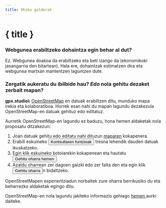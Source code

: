 ```yaml
---
title: Ohiko galderak
---
```


<script>
</script>

# { title }

### Webgunea erabiltzeko dohaintza egin behar al dut?

Ez.
Webgunea doakoa da erabiltzeko eta beti izango da (ekonomikoki jasangarria den bitartean).
Hala ere, dohaintzak estimatzen dira eta webgunea martxan mantentzen laguntzen dute.

### Zergatik aukeratu du ibilbide hau? _Edo_ nola gehitu dezaket zerbait mapan?

**gpx.studio**k <a href="https://www.openstreetmap.org/" target="_blank"> OpenStreetMap</a> en datuak erabiltzen ditu, munduko mapa irekia eta kolaboratiboa.
Horrek esan nahi du mapan lagundu dezakezula OpenStreetMap-en datuak gehituz edo editatuz.

Aurretik OpenStreetMap-en lagundu ez baduzu, hona hemen aldaketak nola proposatu ditzakezun:

1. Joan datuak gehitu edo editatu nahi dituzun <a href="https://www.openstreetmap.org/" target="_blank">maparen</a> kokapenera.
2. Erabili eskuineko <button>Kontsultaren funtzioak</button> tresna lehendik dauden datuak ikuskatzeko.
3. Egin klik eskuineko botoiarekin kokapenean eta hautatu <button>Gehitu oharra hemen</button>.
4. Azaldu oharrean zer dagoen gaizki edo zer falta den eta egin klik <button> Gehitu oharra</button>n bidaltzeko.

OpenStreetMapen esperientziadun norbaitek zure oharra berrikusiko du eta beharrezko aldaketak egingo ditu.

<DocsNote>

OpenStreetMap-en nola lagundu jakiteko informazio gehiago <a href="https://wiki.openstreetmap.org/wiki/How_to_contribute" target="_blank"> hemen </a> aurki daiteke.

</DocsNote>
